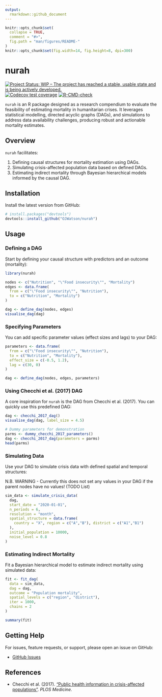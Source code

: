 ```yaml
---
output:
  rmarkdown::github_document
---
```


<!-- README.md is generated from README.Rmd. Please edit that file -->

```r
knitr::opts_chunk$set(
  collapse = TRUE,
  comment = "#>",
  fig.path = "man/figures/README-"
)
knitr::opts_chunk$set(fig.width=14, fig.height=8, dpi=300) 
```

# nurah

<!-- badges: start -->
[![Project Status: WIP – The project has reached a stable, usable state and is being actively developed.](https://www.repostatus.org/badges/latest/wip.svg)](https://www.repostatus.org/#wip)
[![Codecov test coverage](https://codecov.io/gh/OJWatson/nurah/graph/badge.svg)](https://app.codecov.io/gh/OJWatson/nurah)
[![R-CMD-check](https://github.com/OJWatson/nurah/actions/workflows/R-CMD-check.yaml/badge.svg)](https://github.com/OJWatson/nurah/actions/workflows/R-CMD-check.yaml)
<!-- badges: end -->

`nurah` is an R package designed as a research compendium to evaluate the feasibility of estimating mortality in humanitarian crises. It leverages statistical modelling, directed acyclic graphs (DAGs), and simulations to address data availability challenges, producing robust and actionable mortality estimates.

## Overview

`nurah` facilitates:

1. Defining causal structures for mortality estimation using DAGs.
2. Simulating crisis-affected population data based on defined DAGs.
3. Estimating indirect mortality through Bayesian hierarchical models informed by the causal DAG.

## Installation

Install the latest version from GitHub:

```r
# install.packages("devtools")
devtools::install_github("OJWatson/nurah")
```

## Usage

### Defining a DAG

Start by defining your causal structure with predictors and an outcome (mortality):

```r
library(nurah)

nodes <- c("Nutrition", "\"Food insecurity\"", "Mortality")
edges <- data.frame(
  from = c("\"Food insecurity\"", "Nutrition"),
  to = c("Nutrition", "Mortality")
)

dag <- define_dag(nodes, edges)
visualise_dag(dag)
```

### Specifying Parameters

You can add specific parameter values (effect sizes and lags) to your DAG:

```r
parameters <- data.frame(
  from = c("\"Food insecurity\"", "Nutrition"),
  to = c("Nutrition", "Mortality"),
  effect_size = c(-0.5, 1.2),
  lag = c(30, 0)
)

dag <- define_dag(nodes, edges, parameters)
```

### Using Checchi et al. (2017) DAG

A core inspiration for `nurah` is the DAG from Checchi et al. (2017). You can quickly use this predefined DAG:

```r
dag <- checchi_2017_dag()
visualise_dag(dag, label_size = 4.5)
```

```r
# Dummy parameters for demonstration
parms <- dummy_checchi_2017_parameters()
dag <- checchi_2017_dag(parameters = parms)
head(parms)
```

### Simulating Data

Use your DAG to simulate crisis data with defined spatial and temporal structures:

N.B. WARNING - Currently this does not set any values in your DAG if the parent 
nodes have no values! (TODO List)

```r
sim_data <- simulate_crisis_data(
  dag,
  start_date = "2020-01-01",
  n_periods = 6,
  resolution = "month",
  spatial_structure = data.frame(
    country = "X", region = c("A","B"), district = c("A1","B1")
  ),
  initial_population = 10000,
  noise_level = 0.8
)
```

### Estimating Indirect Mortality

Fit a Bayesian hierarchical model to estimate indirect mortality using simulated data:

```r
fit <- fit_dag(
  data = sim_data,
  dag = dag,
  outcome = "Population mortality",
  spatial_levels = c("region", "district"),
  iter = 1000,
  chains = 2
)

summary(fit)
```

## Getting Help

For issues, feature requests, or support, please open an issue on GitHub:

- [GitHub Issues](https://github.com/OJWatson/nurah/issues)

## References

- Checchi et al. (2017). ["Public health information in crisis-affected populations"](https://journals.plos.org/plosmedicine/article?id=10.1371/journal.pmed.1002181). *PLOS Medicine.*
